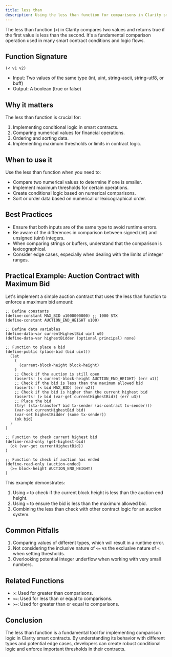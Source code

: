 ```yaml
---
title: less than
description: Using the less than function for comparisons in Clarity smart contracts.
---
```


The less than function (`<`) in Clarity compares two values and returns true if the first value is less than the second. It's a fundamental comparison operation used in many smart contract conditions and logic flows.

## Function Signature

```clarity
(< v1 v2)
```

- Input: Two values of the same type (int, uint, string-ascii, string-utf8, or buff)
- Output: A boolean (true or false)

## Why it matters

The less than function is crucial for:

1. Implementing conditional logic in smart contracts.
2. Comparing numerical values for financial operations.
3. Ordering and sorting data.
4. Implementing maximum thresholds or limits in contract logic.

## When to use it

Use the less than function when you need to:

- Compare two numerical values to determine if one is smaller.
- Implement maximum thresholds for certain operations.
- Create conditional logic based on numerical comparisons.
- Sort or order data based on numerical or lexicographical order.

## Best Practices

- Ensure that both inputs are of the same type to avoid runtime errors.
- Be aware of the differences in comparison between signed (int) and unsigned (uint) integers.
- When comparing strings or buffers, understand that the comparison is lexicographical.
- Consider edge cases, especially when dealing with the limits of integer ranges.

## Practical Example: Auction Contract with Maximum Bid

Let's implement a simple auction contract that uses the less than function to enforce a maximum bid amount:

```clarity
;; Define constants
(define-constant MAX_BID u1000000000) ;; 1000 STX
(define-constant AUCTION_END_HEIGHT u100)

;; Define data variables
(define-data-var currentHighestBid uint u0)
(define-data-var highestBidder (optional principal) none)

;; Function to place a bid
(define-public (place-bid (bid uint))
  (let
    (
      (current-block-height block-height)
    )
    ;; Check if the auction is still open
    (asserts! (< current-block-height AUCTION_END_HEIGHT) (err u1))
    ;; Check if the bid is less than the maximum allowed bid
    (asserts! (< bid MAX_BID) (err u2))
    ;; Check if the bid is higher than the current highest bid
    (asserts! (> bid (var-get currentHighestBid)) (err u3))
    ;; Place the bid
    (try! (stx-transfer? bid tx-sender (as-contract tx-sender)))
    (var-set currentHighestBid bid)
    (var-set highestBidder (some tx-sender))
    (ok bid)
  )
)

;; Function to check current highest bid
(define-read-only (get-highest-bid)
  (ok (var-get currentHighestBid))
)

;; Function to check if auction has ended
(define-read-only (auction-ended)
  (>= block-height AUCTION_END_HEIGHT)
)
```

This example demonstrates:
1. Using `<` to check if the current block height is less than the auction end height.
2. Using `<` to ensure the bid is less than the maximum allowed bid.
3. Combining the less than check with other contract logic for an auction system.

## Common Pitfalls

1. Comparing values of different types, which will result in a runtime error.
2. Not considering the inclusive nature of `<=` vs the exclusive nature of `<` when setting thresholds.
3. Overlooking potential integer underflow when working with very small numbers.

## Related Functions

- `>`: Used for greater than comparisons.
- `<=`: Used for less than or equal to comparisons.
- `>=`: Used for greater than or equal to comparisons.

## Conclusion

The less than function is a fundamental tool for implementing comparison logic in Clarity smart contracts. By understanding its behavior with different types and potential edge cases, developers can create robust conditional logic and enforce important thresholds in their contracts.
